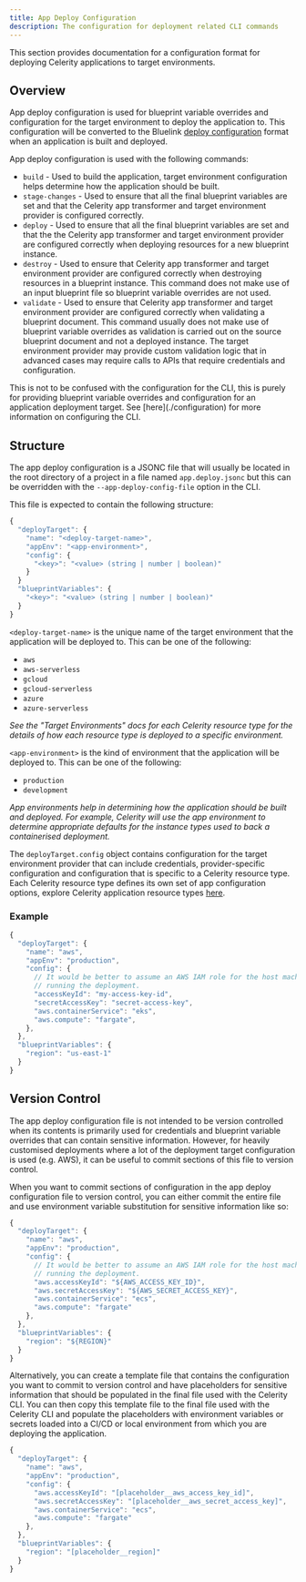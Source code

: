 ```yaml
---
title: App Deploy Configuration
description: The configuration for deployment related CLI commands
---
```


This section provides documentation for a configuration format for deploying Celerity applications to target environments.

## Overview

App deploy configuration is used for blueprint variable overrides and configuration for the target environment to deploy the application to. This configuration will be converted to the Bluelink [deploy configuration](https://bluelink.dev/cli/docs/deploy-configuration) format when an application is built and deployed.

App deploy configuration is used with the following commands:
- `build` - Used to build the application, target environment configuration helps determine how the application should be built.
- `stage-changes` - Used to ensure that all the final blueprint variables are set and that the Celerity app transformer and target environment provider is configured correctly.
- `deploy` - Used to ensure that all the final blueprint variables are set and that the the Celerity app transformer and target environment provider are configured correctly when deploying resources for a new blueprint instance.
- `destroy` - Used to ensure that Celerity app transformer and target environment provider are configured correctly when destroying resources in a blueprint instance. This command does not make use of an input blueprint file so blueprint variable overrides are not used.
- `validate` - Used to ensure that Celerity app transformer and target environment provider are configured correctly when validating a blueprint document. This command usually does not make use of blueprint variable overrides as validation is carried out on the source blueprint document and not a deployed instance. The target environment provider may provide custom validation logic that in advanced cases may require calls to APIs that require credentials and configuration.

<Callout title="Warning" type="warning">
This is not to be confused with the configuration for the CLI, this is purely for providing blueprint variable overrides and configuration for an application deployment target.
See [here](./configuration) for more information on configuring the CLI.
</Callout>

## Structure

The app deploy configuration is a JSONC file that will usually be located in the root directory of a project in a file named `app.deploy.jsonc` but this can be overridden with the `--app-deploy-config-file` option in the CLI.

This file is expected to contain the following structure:

```javascript
{
  "deployTarget": {
    "name": "<deploy-target-name>",
    "appEnv": "<app-environment>",
    "config": {
      "<key>": "<value> (string | number | boolean)"
    }
  }
  "blueprintVariables": {
    "<key>": "<value> (string | number | boolean)"
  }
}
```

`<deploy-target-name>` is the unique name of the target environment that the application will be deployed to. This can be one of the following:

- `aws`
- `aws-serverless`
- `gcloud`
- `gcloud-serverless`
- `azure`
- `azure-serverless`

_See the "Target Environments" docs for each Celerity resource type for the details of how each resource type is deployed to a specific environment._

`<app-environment>` is the kind of environment that the application will be deployed to. This can be one of the following:

- `production`
- `development`

_App environments help in determining how the application should be built and deployed. For example, Celerity will use the app environment to determine appropriate defaults for the instance types used to back a containerised deployment._

The `deployTarget.config` object contains configuration for the target environment provider that can include credentials, provider-specific configuration and configuration that is specific to a Celerity resource type. Each Celerity resource type defines its own set of app configuration options, explore Celerity application resource types [here](/docs/applications/intro).

### Example

```javascript
{
  "deployTarget": {
    "name": "aws",
    "appEnv": "production",
    "config": {
      // It would be better to assume an AWS IAM role for the host machine
      // running the deployment.
      "accessKeyId": "my-access-key-id",
      "secretAccessKey": "secret-access-key",
      "aws.containerService": "eks",
      "aws.compute": "fargate",
    },
  },
  "blueprintVariables": {
    "region": "us-east-1"
  }
}
```

## Version Control

The app deploy configuration file is not intended to be version controlled when its contents is primarily used for credentials and blueprint variable overrides that can contain sensitive information. However, for heavily customised deployments where a lot of the deployment target configuration is used (e.g. AWS), it can be useful to commit sections of this file to version control.

When you want to commit sections of configuration in the app deploy configuration file to version control, you can either commit the entire file and use environment variable substitution for sensitive information like so:

```javascript title="app.deploy.jsonc"
{
  "deployTarget": {
    "name": "aws",
    "appEnv": "production",
    "config": {
      // It would be better to assume an AWS IAM role for the host machine
      // running the deployment.
      "aws.accessKeyId": "${AWS_ACCESS_KEY_ID}",
      "aws.secretAccessKey": "${AWS_SECRET_ACCESS_KEY}",
      "aws.containerService": "ecs",
      "aws.compute": "fargate"
    },
  },
  "blueprintVariables": {
    "region": "${REGION}"
  }
}
```

Alternatively, you can create a template file that contains the configuration you want to commit to version control and have placeholders for sensitive information that should be populated in the final file used with the Celerity CLI.
You can then copy this template file to the final file used with the Celerity CLI and populate the placeholders with environment variables or secrets loaded into a CI/CD or local environment from which you are deploying the application.

```javascript title="app.deploy.template.jsonc"
{
  "deployTarget": {
    "name": "aws",
    "appEnv": "production",
    "config": {
      "aws.accessKeyId": "[placeholder__aws_access_key_id]",
      "aws.secretAccessKey": "[placeholder__aws_secret_access_key]",
      "aws.containerService": "ecs",
      "aws.compute": "fargate"
    },
  },
  "blueprintVariables": {
    "region": "[placeholder__region]"
  }
}
```
